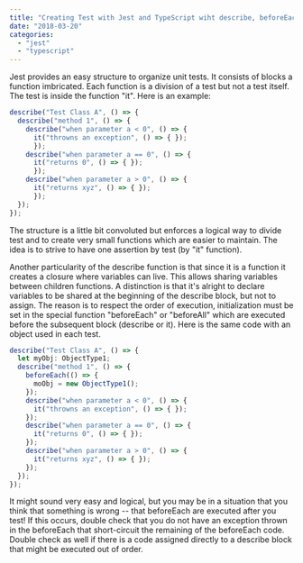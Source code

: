 ```yaml
---
title: "Creating Test with Jest and TypeScript wiht describe, beforeEach and it"
date: "2018-03-20"
categories: 
  - "jest"
  - "typescript"
---
```


Jest provides an easy structure to organize unit tests. It consists of blocks a function imbricated. Each function is a division of a test but not a test itself. The test is inside the function "it". Here is an example:

```typescript
describe("Test Class A", () => { 
  describe("method 1", () => { 
    describe("when parameter a < 0", () => { 
      it("throwns an exception", () => { }); 
      }); 
    describe("when parameter a == 0", () => { 
      it("returns 0", () => { }); 
      }); 
    describe("when parameter a > 0", () => { 
      it("returns xyz", () => { }); 
      }); 
  }); 
}); 
``` 

The structure is a little bit convoluted but enforces a logical way to divide test and to create very small functions which are easier to maintain. The idea is to strive to have one assertion by test (by "it" function).

Another particularity of the describe function is that since it is a function it creates a closure where variables can live. This allows sharing variables between children functions. A distinction is that it's alright to declare variables to be shared at the beginning of the describe block, but not to assign. The reason is to respect the order of execution, initialization must be set in the special function "beforeEach" or "beforeAll" which are executed before the subsequent block (describe or it). Here is the same code with an object used in each test.

```typescript
describe("Test Class A", () => { 
  let myObj: ObjectType1; 
  describe("method 1", () => { 
    beforeEach(() => { 
      moObj = new ObjectType1(); 
    }); 
    describe("when parameter a < 0", () => { 
      it("throwns an exception", () => { }); 
    }); 
    describe("when parameter a == 0", () => { 
      it("returns 0", () => { }); 
    }); 
    describe("when parameter a > 0", () => { 
      it("returns xyz", () => { }); 
    }); 
  }); 
}); 
``` 

It might sound very easy and logical, but you may be in a situation that you think that something is wrong -- that beforeEach are executed after you test! If this occurs, double check that you do not have an exception thrown in the beforeEach that short-circuit the remaining of the beforeEach code. Double check as well if there is a code assigned directly to a describe block that might be executed out of order.
